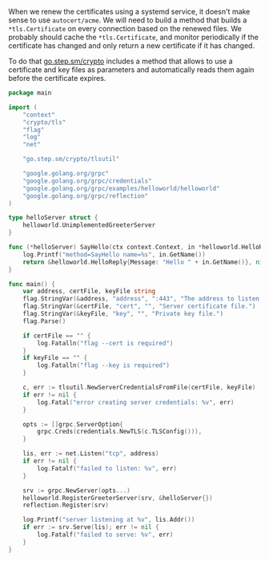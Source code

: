 When we renew the certificates using a systemd service, it doesn't make sense to
use `autocert/acme`. We will need to build a method that builds a
`*tls.Certificate` on every connection based on the renewed files. We probably
should cache the `*tls.Certificate`, and monitor periodically if the certificate
has changed and only return a new certificate if it has changed.

To do that [go.step.sm/crypto](https://pkg.go.dev/go.step.sm/crypto) includes a
method that allows to use a certificate and key files as parameters and
automatically reads them again before the certificate expires.

```go
package main

import (
	"context"
	"crypto/tls"
	"flag"
	"log"
	"net"

	"go.step.sm/crypto/tlsutil"

	"google.golang.org/grpc"
	"google.golang.org/grpc/credentials"
	"google.golang.org/grpc/examples/helloworld/helloworld"
	"google.golang.org/grpc/reflection"
)

type helloServer struct {
	helloworld.UnimplementedGreeterServer
}

func (*helloServer) SayHello(ctx context.Context, in *helloworld.HelloRequest) (*helloworld.HelloReply, error) {
	log.Printf("method=SayHello name=%s", in.GetName())
	return &helloworld.HelloReply{Message: "Hello " + in.GetName()}, nil
}

func main() {
	var address, certFile, keyFile string
	flag.StringVar(&address, "address", ":443", "The address to listen to.")
	flag.StringVar(&certFile, "cert", "", "Server certificate file.")
	flag.StringVar(&keyFile, "key", "", "Private key file.")
	flag.Parse()

	if certFile == "" {
		log.Fatalln("flag --cert is required")
	}
	if keyFile == "" {
		log.Fatalln("flag --key is required")
	}

	c, err := tlsutil.NewServerCredentialsFromFile(certFile, keyFile)
	if err != nil {
		log.Fatal("error creating server credentials: %v", err)
	}

	opts := []grpc.ServerOption{
		grpc.Creds(credentials.NewTLS(c.TLSConfig())),
	}

	lis, err := net.Listen("tcp", address)
	if err != nil {
		log.Fatalf("failed to listen: %v", err)
	}

	srv := grpc.NewServer(opts...)
	helloworld.RegisterGreeterServer(srv, &helloServer{})
	reflection.Register(srv)

	log.Printf("server listening at %v", lis.Addr())
	if err := srv.Serve(lis); err != nil {
		log.Fatalf("failed to serve: %v", err)
	}
}
```